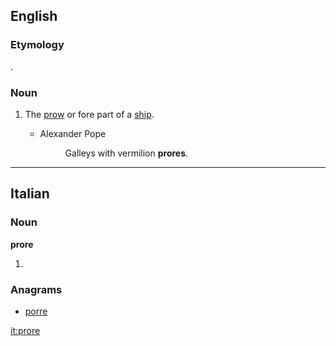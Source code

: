 ==English==

===Etymology===
{{etyl|la|en}} {{term|prora|lang=la||prow}}.

===Noun===
{{en-noun}}

# {{context|poetic|obsolete|lang=en}} The [[prow]] or fore part of a [[ship]].
#* Alexander Pope
#*: Galleys with vermilion '''prores'''.

----

==Italian==

===Noun===
'''prore''' {{f}}

# {{plural of|prora|lang=it}}

===Anagrams===
* [[porre#Italian|porre]]
[[it:prore]]
